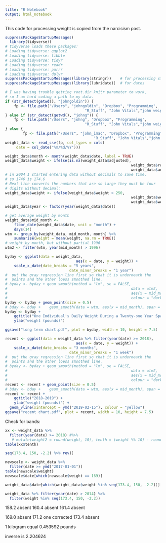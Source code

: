 ```yaml
---
title: "R Notebook"
output: html_notebook
---
```


This code for processing weight is copied from the narcisism post. 

```r
suppressPackageStartupMessages(
  library(tidyverse))
# tidyverse loads these packages:
# Loading tidyverse: ggplot2
# Loading tidyverse: tibble
# Loading tidyverse: tidyr
# Loading tidyverse: readr
# Loading tidyverse: purrr
# Loading tidyverse: dplyr
suppressPackageStartupMessages(library(stringr))    # for processing strings
suppressPackageStartupMessages(library(lubridate))  # for dates
```
```r
# I was having trouble getting root.dir knitr parameter to work,
# so I am hard coding a path to my data.
if (str_detect(getwd(), "johngoldin")) {
	fp <- file.path("/Users", "johngoldin", "Dropbox", "Programming",
									"R_Stuff", "John Vitals","john weight.csv")
} else if (str_detect(getwd(), "johng")) {
	fp <- file.path("/Users", "johng", "Dropbox", "Programming",
									"R_Stuff", "John Vitals","john weight.csv")
} else {
		fp <- file.path("/Users", "john_imac", "Dropbox", "Programming",
										"R_Stuff", "John Vitals","john weight.csv")}
weight_data <- read_csv(fp, col_types = cols(
     date = col_date("%m/%d/%Y")))

weight_data$month <- month(weight_data$date, label = TRUE)
weight_data$weight <- ifelse(is.na(weight_data$adjusted), 
														 weight_data$raw, 
														 weight_data$adjusted)
# in 2004 I started entering data without decimals to save time, 
# so 1746 is 174.6 
# Next line converts the numbers that are so large they must be four
# digits without decimal:
weight_data$weight <- ifelse(weight_data$weight > 250, 
														 weight_data$weight / 10, 
														 weight_data$weight)
weight_data$year <- factor(year(weight_data$date)) 

# get average weight by month
weight_data$mid_month <- 
	floor_date(weight_data$date, unit = "month") + 
	days(14)
wtm <- group_by(weight_data, mid_month, month) %>% 
	summarise(weight = mean(weight, na.rm = TRUE))
# weight by month, but without partial 1996
wtm2 <- filter(wtm, year(mid_month) > 1996)
```


```r
byday <- ggplot(data = weight_data, 
								aes(x = date, y = weight)) + 
	scale_x_date(date_breaks = "5 years", 
							 date_minor_breaks = "1 year")
#  put the gray regression line first so that it is underneath the 
#  points and the other loess smoothed line.
# byday <- byday + geom_smooth(method = "lm", se = FALSE, 
# 														 data = wtm2, 
# 														 aes(x = mid_month), 
# 														 colour = "darkgray", size = 1.5)
byday <- byday + geom_point(size = 0.5)
# bday <- bday +	geom_smooth(data = wtm, aes(x = mid_month), span = 0.07)
byday <- byday + 
	ggtitle("One Individual's Daily Weight During a Twenty-one Year Span") + 
	ylab("weight (pounds)")
```

```r
ggsave("long term chart.pdf", plot = byday, width = 10, height = 7.5)
```


```r
recent <- ggplot(data = weight_data %>% filter(year(date) >= 2018), 
								aes(x = date, y = weight)) + 
	scale_x_date(date_breaks = "3 months", 
							 date_minor_breaks = "1 week")
#  put the gray regression line first so that it is underneath the 
#  points and the other loess smoothed line.
# byday <- byday + geom_smooth(method = "lm", se = FALSE, 
# 														 data = wtm2, 
# 														 aes(x = mid_month), 
# 														 colour = "darkgray", size = 1.5)
recent <- recent + geom_point(size = 0.5)
# bday <- bday +	geom_smooth(data = wtm, aes(x = mid_month), span = 0.07)
recent <- recent + 
	ggtitle("2018-2019") + 
	ylab("weight (pounds)") + 
  geom_vline(xintercept = ymd("2019-02-15"), colour = "yellow")
ggsave("recent chart.pdf", plot = recent, width = 10, height = 7.5)
```

Check for bands:

```r
xx <- weight_data %>% 
  filter(year(date) >= 2018) #%>% 
   # mutate(weight2 = round(weight, 10), tenth = (weight %% 10) - round(weight))
table(xx$tenth)

seq(173.4, 150, -2.2) %>% rev()

newscale <- weight_data %>% 
  filter(date >= ymd("2017-01-01"))
table(newscale$weight)
newscale$date[which(newscale$weight == 169)]

weight_data$date[which(weight_data$weight %in% seq(173.4, 150, -2.2))]

weight_data %>% filter(year(date) > 2014) %>% 
  filter(weight %in% seq(173.4, 150, -2.2))
```

158.2 absent    160.4 absent   161.4 absent

169.0 absent    171.2 one corrected   173.4 absent

1 kilogram equal 0.453592 pounds

inverse is 2.204624
